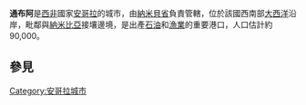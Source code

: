 {{Infobox settlement
<!--See the Table at Infobox Settlement for all fields and descriptions of usage-->
| name                   = 通布阿
| settlement_type        = 
| pushpin_map            = Angola
| pushpin_label_position = right
| pushpin_mapsize        = 250
| pushpin_map_caption    = 
| latd  = 15 | latm  = 48 | lats  = | latNS  = S
| longd = 11 | longm = 51 | longs = | longEW = E
| coordinates_display    = inline,title
| coordinates_region     = AO
| subdivision_type       = 國家
| subdivision_name       = {{flag|Angola}}
| subdivision_type1      = 省
| subdivision_name1      = [[納米貝省|納米貝省]]
| timezone               = [[西非時間|西非時間]] 
| utc_offset             = +1
}}

'''通布阿'''是[[西非|西非]]國家[[安哥拉|安哥拉]]的城市，由[[納米貝省|納米貝省]]負責管轄，位於該國西南部[[大西洋|大西洋]]沿岸，毗鄰與[[納米比亞|納米比亞]]接壤邊境，是出產[[石油|石油]]和[[漁業|漁業]]的重要港口，人口估計約90,000。
==參見==
{{Portal|安哥拉|Flag of Angola.svg}}

{{Municipalities of Angola}}

[[Category:安哥拉城市|Category:安哥拉城市]]


{{Angola-stub}}